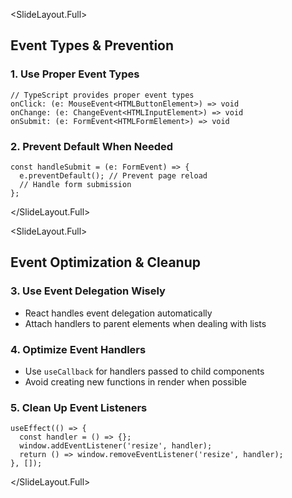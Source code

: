 
<SlideLayout.Full>
## Event Types & Prevention

### 1. **Use Proper Event Types**
```tsx
// TypeScript provides proper event types
onClick: (e: MouseEvent<HTMLButtonElement>) => void
onChange: (e: ChangeEvent<HTMLInputElement>) => void
onSubmit: (e: FormEvent<HTMLFormElement>) => void
```

### 2. **Prevent Default When Needed**
```tsx
const handleSubmit = (e: FormEvent) => {
  e.preventDefault(); // Prevent page reload
  // Handle form submission
};
```

</SlideLayout.Full>

<SlideLayout.Full>
## Event Optimization & Cleanup

### 3. **Use Event Delegation Wisely**
- React handles event delegation automatically
- Attach handlers to parent elements when dealing with lists

### 4. **Optimize Event Handlers**
- Use `useCallback` for handlers passed to child components
- Avoid creating new functions in render when possible

### 5. **Clean Up Event Listeners**
```tsx
useEffect(() => {
  const handler = () => {};
  window.addEventListener('resize', handler);
  return () => window.removeEventListener('resize', handler);
}, []);
```

</SlideLayout.Full>